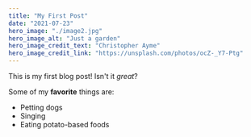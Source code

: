 ```yaml
---
title: "My First Post"
date: "2021-07-23"
hero_image: "./image2.jpg"
hero_image_alt: "Just a garden"
hero_image_credit_text: "Christopher Ayme"
hero_image_credit_link: "https://unsplash.com/photos/ocZ-_Y7-Ptg"
---
```


This is my first blog post! Isn't it *great*?

Some of my **favorite** things are:

* Petting dogs
* Singing
* Eating potato-based foods